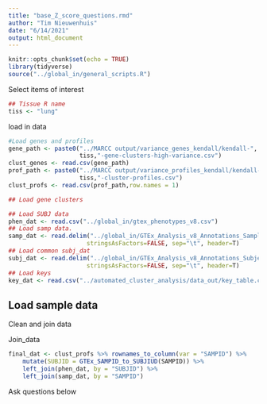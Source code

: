 ```yaml
---
title: "base_Z_score_questions.rmd"
author: "Tim Nieuwenhuis"
date: "6/14/2021"
output: html_document
---
```


```r
knitr::opts_chunk$set(echo = TRUE)
library(tidyverse)
source("../global_in/general_scripts.R")
```

Select items of interest
```r
## Tissue R name
tiss <- "lung"
```

load in data
```r

#Load genes and profiles
gene_path <- paste0("../MARCC output/variance_genes_kendall/kendall-",
                    tiss,"-gene-clusters-high-variance.csv")
clust_genes <- read.csv(gene_path)
prof_path <- paste0("../MARCC output/variance_profiles_kendall/kendall-",
                    tiss,"-cluster-profiles.csv")
clust_profs <- read.csv(prof_path,row.names = 1)

## Load gene clusters

## Load SUBJ data
phen_dat <- read.csv("../global_in/gtex_phenotypes_v8.csv")
## Load samp data.
samp_dat <- read.delim("../global_in/GTEx_Analysis_v8_Annotations_SampleAttributesDS.txt", fill=T,
                      stringsAsFactors=FALSE, sep="\t", header=T)
## Load common subj_dat
subj_dat <- read.delim("../global_in/GTEx_Analysis_v8_Annotations_SubjectPhenotypesDS.txt", fill=T,
                      stringsAsFactors=FALSE, sep="\t", header=T)
## Load keys 
key_dat <- read.csv("../automated_cluster_analysis/data_out/key_table.csv")
```


## Load sample data

Clean and join data


Join_data
```r
final_dat <- clust_profs %>% rownames_to_column(var = "SAMPID") %>%
    mutate(SUBJID = GTEx_SAMPID_to_SUBJIUD(SAMPID)) %>%
    left_join(phen_dat, by = "SUBJID") %>%
    left_join(samp_dat, by = "SAMPID") 

```

Ask questions below
```r

```

